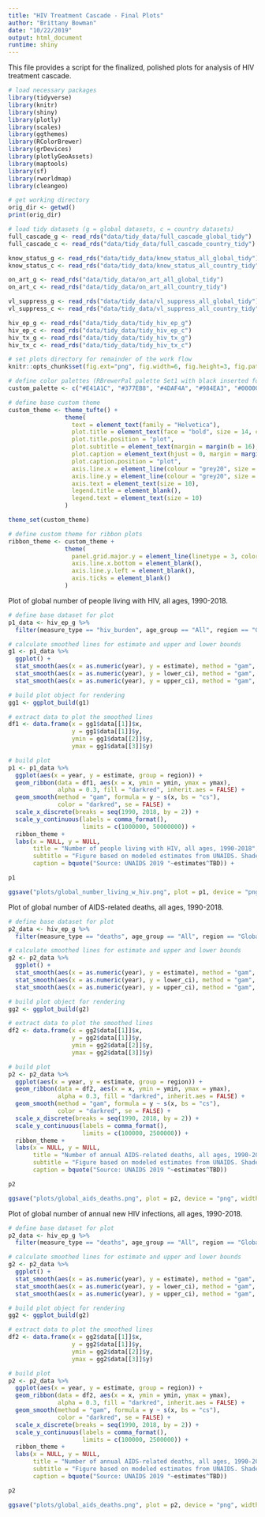 ```yaml
---
title: "HIV Treatment Cascade - Final Plots"
author: "Brittany Bowman"
date: "10/22/2019"
output: html_document
runtime: shiny
---
```


This file provides a script for the finalized, polished plots for analysis of HIV treatment cascade.

```r
# load necessary packages
library(tidyverse)
library(knitr)
library(shiny)
library(plotly)
library(scales)
library(ggthemes)
library(RColorBrewer)
library(grDevices)
library(plotlyGeoAssets)
library(maptools)
library(sf)
library(rworldmap)
library(cleangeo)

# get working directory
orig_dir <- getwd()
print(orig_dir)

# load tidy datasets (g = global datasets, c = country datasets)
full_cascade_g <- read_rds("data/tidy_data/full_cascade_global_tidy")
full_cascade_c <- read_rds("data/tidy_data/full_cascade_country_tidy")

know_status_g <- read_rds("data/tidy_data/know_status_all_global_tidy")
know_status_c <- read_rds("data/tidy_data/know_status_all_country_tidy")

on_art_g <- read_rds("data/tidy_data/on_art_all_global_tidy")
on_art_c <- read_rds("data/tidy_data/on_art_all_country_tidy")

vl_suppress_g <- read_rds("data/tidy_data/vl_suppress_all_global_tidy")
vl_suppress_c <- read_rds("data/tidy_data/vl_suppress_all_country_tidy")

hiv_ep_g <- read_rds("data/tidy_data/tidy_hiv_ep_g")
hiv_ep_c <- read_rds("data/tidy_data/tidy_hiv_ep_c")
hiv_tx_g <- read_rds("data/tidy_data/tidy_hiv_tx_g")
hiv_tx_c <- read_rds("data/tidy_data/tidy_hiv_tx_c")

# set plots directory for remainder of the work flow
knitr::opts_chunk$set(fig.ext="png", fig.width=6, fig.height=3, fig.path='plots/')
```


```r
# define color palettes (RBrewerPal palette Set1 with black inserted for global)
custom_palette <- c("#E41A1C", "#377EB8", "#4DAF4A", "#984EA3", "#000000", "#FF7F00", "#FFFF33", "#A65628", "#F781BF")

# define base custom theme 
custom_theme <- theme_tufte() +
                theme(
                  text = element_text(family = "Helvetica"),
                  plot.title = element_text(face = "bold", size = 14, color = "black"),
                  plot.title.position = "plot",
                  plot.subtitle = element_text(margin = margin(b = 16), size = 10),
                  plot.caption = element_text(hjust = 0, margin = margin(t = 12)),
                  plot.caption.position = "plot",
                  axis.line.x = element_line(colour = "grey20", size = 0.25, linetype = "solid"),                   
                  axis.line.y = element_line(colour = "grey20", size = 0.25, linetype = "solid"),
                  axis.text = element_text(size = 10),
                  legend.title = element_blank(),
                  legend.text = element_text(size = 10)
                )

theme_set(custom_theme)

# define custom theme for ribbon plots
ribbon_theme <- custom_theme +
                theme(
                  panel.grid.major.y = element_line(linetype = 3, color = alpha("grey80", alpha = .7)),
                  axis.line.x.bottom = element_blank(),
                  axis.line.y.left = element_blank(),
                  axis.ticks = element_blank()
                )
```


Plot of global number of people living with HIV, all ages, 1990-2018.
```r
# define base dataset for plot
p1_data <- hiv_ep_g %>%
  filter(measure_type == "hiv_burden", age_group == "All", region == "Global")

# calculate smoothed lines for estimate and upper and lower bounds
g1 <- p1_data %>%
  ggplot() + 
  stat_smooth(aes(x = as.numeric(year), y = estimate), method = "gam", formula = y ~ s(x, bs = "cs"), se = FALSE) +
  stat_smooth(aes(x = as.numeric(year), y = lower_ci), method = "gam", formula = y ~ s(x, bs = "cs"), se = FALSE) +
  stat_smooth(aes(x = as.numeric(year), y = upper_ci), method = "gam", formula = y ~ s(x, bs = "cs"), se = FALSE)

# build plot object for rendering 
gg1 <- ggplot_build(g1)

# extract data to plot the smoothed lines
df1 <- data.frame(x = gg1$data[[1]]$x,
                  y = gg1$data[[1]]$y,
                  ymin = gg1$data[[2]]$y,
                  ymax = gg1$data[[3]]$y) 

# build plot
p1 <- p1_data %>%
  ggplot(aes(x = year, y = estimate, group = region)) +
  geom_ribbon(data = df1, aes(x = x, ymin = ymin, ymax = ymax), 
              alpha = 0.3, fill = "darkred", inherit.aes = FALSE) + 
  geom_smooth(method = "gam", formula = y ~ s(x, bs = "cs"), 
              color = "darkred", se = FALSE) +
  scale_x_discrete(breaks = seq(1990, 2018, by = 2)) +
  scale_y_continuous(labels = comma_format(), 
                     limits = c(1000000, 50000000)) +
  ribbon_theme +
  labs(x = NULL, y = NULL, 
       title = "Number of people living with HIV, all ages, 1990-2018",
       subtitle = "Figure based on modeled estimates from UNAIDS. Shaded area represents range of uncertainty of the estimates.",
       caption = bquote("Source: UNAIDS 2019 "~estimates^TBD)) +

p1

ggsave("plots/global_number_living_w_hiv.png", plot = p1, device = "png", width = 6, height = 3, units = "in")
```


Plot of global number of AIDS-related deaths, all ages, 1990-2018.
```r
# define base dataset for plot
p2_data <- hiv_ep_g %>%
  filter(measure_type == "deaths", age_group == "All", region == "Global")

# calculate smoothed lines for estimate and upper and lower bounds
g2 <- p2_data %>%
  ggplot() + 
  stat_smooth(aes(x = as.numeric(year), y = estimate), method = "gam", formula = y ~ s(x, bs = "cs"), se = FALSE) +
  stat_smooth(aes(x = as.numeric(year), y = lower_ci), method = "gam", formula = y ~ s(x, bs = "cs"), se = FALSE) +
  stat_smooth(aes(x = as.numeric(year), y = upper_ci), method = "gam", formula = y ~ s(x, bs = "cs"), se = FALSE)

# build plot object for rendering 
gg2 <- ggplot_build(g2)

# extract data to plot the smoothed lines
df2 <- data.frame(x = gg2$data[[1]]$x,
                  y = gg2$data[[1]]$y,
                  ymin = gg2$data[[2]]$y,
                  ymax = gg2$data[[3]]$y) 

# build plot
p2 <- p2_data %>%
  ggplot(aes(x = year, y = estimate, group = region)) +
  geom_ribbon(data = df2, aes(x = x, ymin = ymin, ymax = ymax), 
              alpha = 0.3, fill = "darkred", inherit.aes = FALSE) + 
  geom_smooth(method = "gam", formula = y ~ s(x, bs = "cs"), 
              color = "darkred", se = FALSE) +
  scale_x_discrete(breaks = seq(1990, 2018, by = 2)) +
  scale_y_continuous(labels = comma_format(), 
                     limits = c(100000, 2500000)) +
  ribbon_theme +
  labs(x = NULL, y = NULL, 
       title = "Number of annual AIDS-related deaths, all ages, 1990-2018",
       subtitle = "Figure based on modeled estimates from UNAIDS. Shaded area represents range of uncertainty of the estimates.",
       caption = bquote("Source: UNAIDS 2019 "~estimates^TBD))

p2

ggsave("plots/global_aids_deaths.png", plot = p2, device = "png", width = 6, height = 3, units = "in")
```


Plot of global number of annual new HIV infections, all ages, 1990-2018.
```r
# define base dataset for plot
p2_data <- hiv_ep_g %>%
  filter(measure_type == "deaths", age_group == "All", region == "Global")

# calculate smoothed lines for estimate and upper and lower bounds
g2 <- p2_data %>%
  ggplot() + 
  stat_smooth(aes(x = as.numeric(year), y = estimate), method = "gam", formula = y ~ s(x, bs = "cs"), se = FALSE) +
  stat_smooth(aes(x = as.numeric(year), y = lower_ci), method = "gam", formula = y ~ s(x, bs = "cs"), se = FALSE) +
  stat_smooth(aes(x = as.numeric(year), y = upper_ci), method = "gam", formula = y ~ s(x, bs = "cs"), se = FALSE)

# build plot object for rendering 
gg2 <- ggplot_build(g2)

# extract data to plot the smoothed lines
df2 <- data.frame(x = gg2$data[[1]]$x,
                  y = gg2$data[[1]]$y,
                  ymin = gg2$data[[2]]$y,
                  ymax = gg2$data[[3]]$y) 

# build plot
p2 <- p2_data %>%
  ggplot(aes(x = year, y = estimate, group = region)) +
  geom_ribbon(data = df2, aes(x = x, ymin = ymin, ymax = ymax), 
              alpha = 0.3, fill = "darkred", inherit.aes = FALSE) + 
  geom_smooth(method = "gam", formula = y ~ s(x, bs = "cs"), 
              color = "darkred", se = FALSE) +
  scale_x_discrete(breaks = seq(1990, 2018, by = 2)) +
  scale_y_continuous(labels = comma_format(), 
                     limits = c(100000, 2500000)) +
  ribbon_theme +
  labs(x = NULL, y = NULL, 
       title = "Number of annual AIDS-related deaths, all ages, 1990-2018",
       subtitle = "Figure based on modeled estimates from UNAIDS. Shaded area represents range of uncertainty of the estimates.",
       caption = bquote("Source: UNAIDS 2019 "~estimates^TBD))

p2

ggsave("plots/global_aids_deaths.png", plot = p2, device = "png", width = 6, height = 3, units = "in")
```




